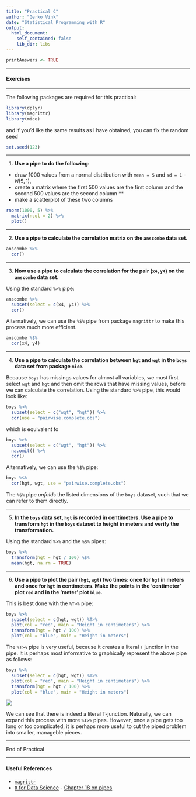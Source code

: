 ---
title: "Practical C"
author: "Gerko Vink"
date: "Statistical Programming with R"
output: 
  html_document:
    self_contained: false
    lib_dir: libs
---


```{r echo=FALSE}
printAnswers <- TRUE
```


---

#### Exercises

---

The following packages are required for this practical:
```{r, message=FALSE}
library(dplyr)
library(magrittr)
library(mice)
```
and if you'd like the same results as I have obtained, you can fix the random seed
```{r}
set.seed(123)
```

---

1. **Use a pipe to do the following:**

- draw 1000 values from a normal distribution with `mean = 5` and `sd = 1` - $N(5, 1)$, 
- create a matrix where the first 500 values are the first column and the second 500 values are the second column **
- make a scatterplot of these two columns
```{r}
rnorm(1000, 5) %>%
  matrix(ncol = 2) %>%
  plot()
```

---

<!-- 2. **Use a pipe to assign values `1:5` to object `x` and verify that the object exists.** -->

<!-- Normally, when we use the following code to assign values to an object, we can directly run -->
<!-- ```{r, eval=FALSE} -->
<!-- x <- 1:5 -->
<!-- ``` -->

<!-- However, when we would like to do this in a pipe, we run into a problem.  -->
<!-- ```{r, error=TRUE} -->
<!-- "x" %>% assign(1:5) -->
<!-- x -->
<!-- ``` -->

<!-- The pipe creates a separate, temporary environment where all things `%>%` take place (environments were discussed in Lecture C). This environment is different from the Global Environment and disappears once the pipe is finished. In other words, we assign `1:5` to object `x`, but once we are done assigning, object `x` is deleted.  -->

<!-- Function `assign()` is part of a class of functions that uses the current environment (the one that it is called from) to do its business. For such functions, we need to be explicit about the environment we would like the funtion to use: -->
<!-- ```{r} -->
<!-- env <- environment() -->
<!-- "x" %>% assign(1:5, envir = env) -->
<!-- x -->
<!-- ``` -->
<!-- Now we have explicitly instructed function `assign()` to use the Global Environment: -->
<!-- ```{r} -->
<!-- environment() -->
<!-- ``` -->

<!-- We could also create a new environment to assign values to objects -->
<!-- ```{r} -->
<!-- assign.env <- new.env()  -->
<!-- "x" %>% assign(letters[1:5], envir = assign.env) -->
<!-- ``` -->
<!-- But then we need to call `x` from `assign.env` -->
<!-- ```{r} -->
<!-- assign.env$x -->
<!-- ``` -->
<!-- because otherwise we would still get `x` from `R_GlobalEnv` -->
<!-- ```{r} -->
<!-- x -->
<!-- ``` -->

<!-- --- -->

2. **Use a pipe to calculate the correlation matrix on the `anscombe` data set.**

```{r}
anscombe %>%
  cor()
```

---

3. **Now use a pipe to calculate the correlation for the pair (`x4`, `y4`) on the `anscombe` data set.**

Using the standard `%>%` pipe:
```{r}
anscombe %>%
  subset(select = c(x4, y4)) %>%
  cor()
```
Alternatively, we can use the `%$%` pipe from package `magrittr` to make this process much more efficient.
```{r}
anscombe %$%
  cor(x4, y4)
```

---

4. **Use a pipe to calculate the correlation between `hgt` and `wgt` in the `boys` data set from package `mice`.**

Because `boys` has missings values for almost all variables, we must first select `wgt` and `hgt` and then omit the rows that have missing values, before we can calculate the correlation. Using the standard `%>%` pipe, this would look like:
```{r}
boys %>%
  subset(select = c("wgt", "hgt")) %>%
  cor(use = "pairwise.complete.obs")
```
which is equivalent to 
```{r}
boys %>%
  subset(select = c("wgt", "hgt")) %>%
  na.omit() %>%
  cor()
```

Alternatively, we can use the `%$%` pipe:
```{r}
boys %$% 
  cor(hgt, wgt, use = "pairwise.complete.obs")
```
The `%$%` pipe *unfolds* the listed dimensions of the `boys` dataset, such that we can refer to them directly. 

---

5. **In the `boys` data set, `hgt` is recorded in centimeters. Use a pipe to transform `hgt` in the `boys` dataset to height in meters and verify the transformation.**

Using the standard `%>%` and the `%$%` pipes:
```{r}
boys %>%
  transform(hgt = hgt / 100) %$%
  mean(hgt, na.rm = TRUE)
```

---

6. **Use a pipe to plot the pair (`hgt`, `wgt`) two times: once for `hgt` in meters and once for `hgt` in centimeters. Make the points in the 'centimeter' plot `red` and in the 'meter' plot `blue`. **

This is best done with the `%T>%` pipe:
```{r}
boys %>%
  subset(select = c(hgt, wgt)) %T>%
  plot(col = "red", main = "Height in centimeters") %>%
  transform(hgt = hgt / 100) %>%
  plot(col = "blue", main = "Height in meters")
```

The `%T>%` pipe is very useful, because it creates a literal `T` junction in the pipe. It is perhaps most informative to graphically represent the above pipe as follows:
```{r eval=FALSE}
boys %>%
  subset(select = c(hgt, wgt)) %T>%
  plot(col = "red", main = "Height in centimeters") %>%
  transform(hgt = hgt / 100) %>%
  plot(col = "blue", main = "Height in meters")
```
![](flow_t_pipe.png)

We can see that there is indeed a literal T-junction. Naturally, we can expand this process with more `%T>%` pipes. However, once a pipe gets too long or too complicated, it is perhaps more useful to cut the piped problem into smaller, manageble pieces. 


---

End of Practical
 
---

#### Useful References

- [`magrittr`](https://magrittr.tidyverse.org)
- [`R` for Data Science](http://r4ds.had.co.nz) - [Chapter 18 on pipes](http://r4ds.had.co.nz/pipes.html)